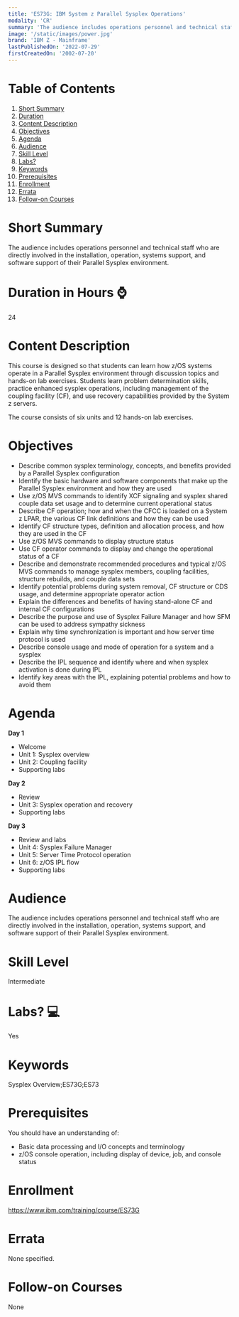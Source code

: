 ```yaml
---
title: 'ES73G: IBM System z Parallel Sysplex Operations'
modality: 'CR'
summary: 'The audience includes operations personnel and technical staff who are directly involved in the installation, operation, systems support, and software support of their Parallel Sysplex environment.'
image: '/static/images/power.jpg'
brand: 'IBM Z - Mainframe'
lastPublishedOn: '2022-07-29'
firstCreatedOn: '2002-07-20'
---
```

# Table of Contents
1.  [Short Summary](#short-summary)
2.  [Duration](#duration-in-hours-)
3.  [Content Description](#content-description)
4.  [Objectives](#objectives)
5.  [Agenda](#agenda)
6.  [Audience](#audience)
7.  [Skill Level](#skill-level)
8.  [Labs?](#labs-)
9.  [Keywords](#keywords)
10. [Prerequisites](#prerequisites)
11. [Enrollment](#enrollment)
12. [Errata](#errata)
13. [Follow-on Courses](#follow-on-courses)

# Short Summary
The audience includes operations personnel and technical staff who are directly involved in the installation, operation, systems support, and software support of their Parallel Sysplex environment.

# Duration in Hours ⌚
24

# Content Description
This course is designed so that students can learn how z/OS systems operate in a Parallel Sysplex environment through discussion topics and hands-on lab exercises. Students learn problem determination skills, practice enhanced sysplex operations, including management of the coupling facility (CF), and use recovery capabilities provided by the System z servers.


The course consists of six units and 12 hands-on lab exercises.



# Objectives
* Describe common sysplex terminology, concepts, and benefits provided by a Parallel Sysplex configuration
* Identify the basic hardware and software components that make up the Parallel Sysplex environment and how they are used
* Use z/OS MVS commands to identify XCF signaling and sysplex shared couple data set usage and to determine current operational status
* Describe CF operation; how and when the CFCC is loaded on a System z LPAR, the various CF link definitions and how they can be used
* Identify CF structure types, definition and allocation process, and how they are used in the CF
* Use z/OS MVS commands to display structure status
* Use CF operator commands to display and change the operational status of a CF
* Describe and demonstrate recommended procedures and typical z/OS MVS commands to manage sysplex members, coupling facilities, structure rebuilds, and couple data sets
* Identify potential problems during system removal, CF structure or CDS usage, and determine appropriate operator action
* Explain the differences and benefits of having stand-alone CF and internal CF configurations
* Describe the purpose and use of Sysplex Failure Manager and how SFM can be used to address sympathy sickness
* Explain why time synchronization is important and how server time protocol is used
* Describe console usage and mode of operation for a system and a sysplex
* Describe the IPL sequence and identify where and when sysplex activation is done during IPL
* Identify key areas with the IPL, explaining potential problems and how to avoid them


# Agenda
**Day 1** 

* Welcome
* Unit 1: Sysplex overview
* Unit 2: Coupling facility
* Supporting labs

**Day 2** 

* Review
* Unit 3: Sysplex operation and recovery
* Supporting labs

**Day 3** 

* Review and labs
* Unit 4: Sysplex Failure Manager
* Unit 5: Server Time Protocol operation
* Unit 6: z/OS IPL flow
* Supporting labs


# Audience
The audience includes operations personnel and technical staff who are directly involved in the installation, operation, systems support, and software support of their Parallel Sysplex environment.



# Skill Level
Intermediate        

# Labs? 💻
Yes

# Keywords
Sysplex Overview;ES73G;ES73

# Prerequisites
You should have an understanding of:


* Basic data processing and I/O concepts and terminology
* z/OS console operation, including display of device, job, and console status


# Enrollment
https://www.ibm.com/training/course/ES73G

# Errata
None specified.

# Follow-on Courses
None


